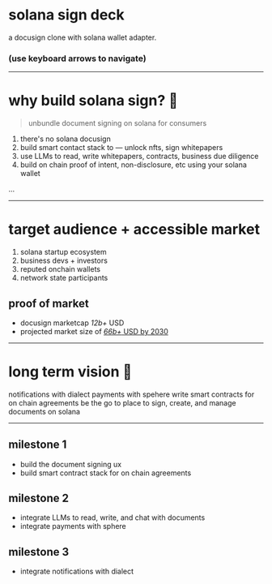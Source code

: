 <SlidePage next="page-2">
    
<Cover>

# solana sign deck

a docusign clone with solana wallet adapter.

### (use keyboard arrows to navigate)

</Cover>

---

# why build solana sign? 🤔

> unbundle document signing on solana for consumers

1. there's no solana docusign
2. build smart contact stack to — unlock nfts, sign whitepapers
3. use LLMs to read, write whitepapers, contracts, business due diligence
4. build on chain proof of intent, non-disclosure, etc using your solana wallet

<SpeakerNotes>
...
</SpeakerNotes>

---

# target audience + accessible market

1. solana startup ecosystem
2. business devs + investors
3. reputed onchain wallets
4. network state participants

## proof of market

- docusign marketcap *12b+* USD
- projected market size of [*66b+* USD by 2030](https://www.fortunebusinessinsights.com/industry-reports/digital-signature-market-100356)

---

# long term vision 🚀

<Steps>
  <Step>notifications with dialect</Step>
  <Step>payments with spehere</Step>
  <Step>write smart contracts for on chain agreements</Step>
  <Step>be the go to place to sign, create, and manage documents on solana</Step>
</Steps>

---

## milestone 1

- build the document signing ux
- build smart contract stack for on chain agreements

## milestone 2

- integrate LLMs to read, write, and chat with documents
- integrate payments with sphere

## milestone 3

- integrate notifications with dialect

</SlidePage>
